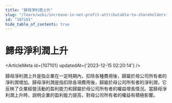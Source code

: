 ```yaml
---
title: "歸母淨利潤上升"
slug: "/learn/wiki/increase-in-net-profit-attributable-to-shareholders-107101"
id: "107101"
hide_table_of_contents: true
---
```



# 歸母淨利潤上升

<ArticleMeta id={107101} updatedAt={'2023-12-15 02:20:14'} />
<div className='border-solid border-b border-t-0 my-4 border-[var(--ifm-color-gray-300)]' />

歸母淨利潤上升是指企業在一定時期內，扣除各種費用後，歸屬於母公司所有者的淨利潤增加。歸母淨利潤是指扣除各項費用後，歸屬於母公司所有者的淨利潤，它反映了企業經營活動的盈利能力和歸屬於母公司所有者的權益增長情況。當歸母淨利潤上升時，説明企業的盈利能力提高，對母公司所有者的權益有積極影響。
